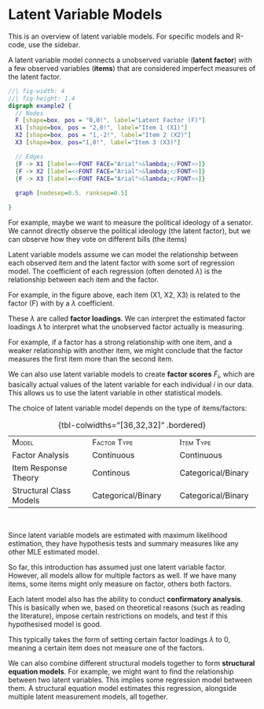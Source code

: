 # Latent Variable Models

::: small
This is an overview of latent variable models. For specific models and R-code, use the sidebar.
:::

A latent variable model connects a unobserved variable (**latent factor**) with a few observed variables (**items**) that are considered imperfect measures of the latent factor.

::: center-graph
```dot
//| fig-width: 4
//| fig-height: 1.4
digraph example2 {
  // Nodes
  F [shape=box, pos = "0,0!", label="Latent Factor (F)"]
  X1 [shape=box, pos = "2,0!", label="Item 1 (X1)"]
  X2 [shape=box, pos = "1,-2!", label="Item 2 (X2)"]
  X3 [shape=box, pos="1,0!", label="Item 3 (X3)"]

  // Edges
  {F -> X1 [label=<<FONT FACE="Arial">&lambda;</FONT>>]}
  {F -> X2 [label=<<FONT FACE="Arial">&lambda;</FONT>>]}
  {F -> X3 [label=<<FONT FACE="Arial">&lambda;</FONT>>]}
  
  graph [nodesep=0.5, ranksep=0.5]

}
```
:::

::: small
For example, maybe we want to measure the political ideology of a senator. We cannot directly observe the political ideology (the latent factor), but we can observe how they vote on different bills (the items)
:::

Latent variable models assume we can model the relationship between each observed item and the latent factor with some sort of regression model. The coefficient of each regression (often denoted $\lambda$) is the relationship between each item and the factor.

::: small
For example, in the figure above, each item (X1, X2, X3) is related to the factor (F) with by a $\lambda$ coefficient.
:::

These $\lambda$ are called **factor loadings**. We can interpret the estimated factor loadings $\widehat\lambda$ to interpret what the unobserved factor actually is measuring.

::: small
For example, if a factor has a strong relationship with one item, and a weaker relationship with another item, we might conclude that the factor measures the first item more than the second item.
:::

We can also use latent variable models to create **factor scores** $\widetilde F_i$, which are basically actual values of the latent variable for each individual $i$ in our data. This allows us to use the latent variable in other statistical models.

The choice of latent variable model depends on the type of items/factors:

|                         |                           |                         |
|-------------------------|---------------------------|-------------------------|
| [Model]{.smallcaps}     | [Factor Type]{.smallcaps} | [Item Type]{.smallcaps} |
| Factor Analysis         | Continuous                | Continuous              |
| Item Response Theory    | Continous                 | Categorical/Binary      |
| Structural Class Models | Categorical/Binary        | Categorical/Binary      |

: {tbl-colwidths="\[36,32,32\]" .bordered}

<br />

Since latent variable models are estimated with maximum likelihood estimation, they have hypothesis tests and summary measures like any other MLE estimated model.

So far, this introduction has assumed just one latent variable factor. However, all models allow for multiple factors as well. If we have many items, some items might only measure on factor, others both factors.

Each latent model also has the ability to conduct **confirmatory analysis**. This is basically when we, based on theoretical reasons (such as reading the literature), impose certain restrictions on models, and test if this hypothesised model is good.

::: small
This typically takes the form of setting certain factor loadings $\lambda$ to 0, meaning a certain item does not measure one of the factors.
:::

We can also combine different structural models together to form **structural equation models**. For example, we might want to find the relationship between two latent variables. This implies some regression model between them. A structural equation model estimates this regression, alongside multiple latent measurement models, all together.
